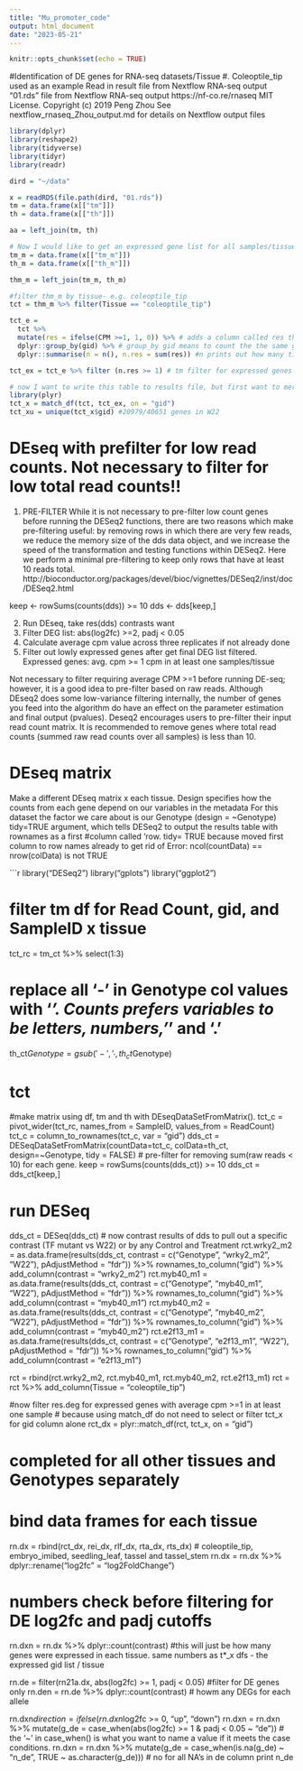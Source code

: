 ```yaml
---
title: "Mu_promoter_code"
output: html_document
date: "2023-05-21"
---
```


```r
knitr::opts_chunk$set(echo = TRUE)
```
#Identification of DE genes for RNA-seq datasets/Tissue
#. Coleoptile_tip used as an example
Read in result file from Nextflow RNA-seq output "01.rds" file from Nextflow RNA-seq output https://nf-co.re/rnaseq
MIT License. Copyright (c) 2019 Peng Zhou
See nextflow_rnaseq_Zhou_output.md for details on Nextflow output files

```r
library(dplyr)
library(reshape2)
library(tidyverse)
library(tidyr)
library(readr)

dird = "~/data"

x = readRDS(file.path(dird, "01.rds")) 
tm = data.frame(x[["tm"]])
th = data.frame(x[["th"]])

aa = left_join(tm, th)

# Now I would like to get an expressed gene list for all samples/tissue
tm_m = data.frame(x[["tm_m"]])
th_m = data.frame(x[["th_m"]])

thm_m = left_join(tm_m, th_m)

#filter thm_m by tissue- e.g. coleoptile_tip
tct = thm_m %>% filter(Tissue == "coleoptile_tip")

tct_e = 
  tct %>% 
  mutate(res = ifelse(CPM >=1, 1, 0)) %>% # adds a column called res that prints out a 1 if CPM >=1 and a 0 if CPM is < 1
  dplyr::group_by(gid) %>% # group_by gid means to count the the same gid over different Genotypes as a unit
  dplyr::summarise(n = n(), n.res = sum(res)) #n prints out how many times each unique gid occurs, n.res sums all res column to count how many times one gid had a CPM >= 1. 

tct_ex = tct_e %>% filter (n.res >= 1) # tm filter for expressed genes

# now I want to write this table to results file, but first want to merge tm_m with tm_expressed only keeping rows in tm_m (gid's) that match tm_expressed for all contrasts/ tissue
library(plyr)
tct_x = match_df(tct, tct_ex, on = "gid")
tct_xu = unique(tct_x$gid) #20979/40651 genes in W22
```
# DEseq with prefilter for low read counts. Not necessary to filter for low total read counts!! 
1. PRE-FILTER
While it is not necessary to pre-filter low count genes before running the DESeq2 functions, there are two reasons which make pre-filtering useful: by removing rows in which there are very few reads, we reduce the memory size of the dds data object, and we increase the speed of the transformation and testing functions within DESeq2. Here we perform a minimal pre-filtering to keep only rows that have at least 10 reads total. http://bioconductor.org/packages/devel/bioc/vignettes/DESeq2/inst/doc/DESeq2.html

keep <- rowSums(counts(dds)) >= 10
dds <- dds[keep,]

2. Run DEseq, take res(dds) contrasts want
3. Filter DEG list: abs(log2fc) >=2, padj < 0.05
4. Calculate average cpm value across three replicates if not already done
3. Filter out lowly expressed genes after get final DEG list filtered. Expressed genes: avg. cpm >= 1 cpm in at least one samples/tissue

Not necessary to filter requiring average CPM >=1 before running DE-seq; however, it is a good idea to pre-filter based on raw reads.
Although DEseq2 does some low-variance filtering internally, the number of genes you feed into the algorithm do have an effect on the parameter estimation and final output (pvalues). Deseq2 encourages users to pre-filter their input read count matrix. It is recommended to remove genes where total read counts (summed raw read counts over all samples) is less than 10.

# DEseq matrix
Make a different DEseq matrix x each tissue. 
Design specifies how the counts from each gene depend on our variables in the metadata
For this dataset the factor we care about is our Genotype (design = ~Genotype)
tidy=TRUE argument, which tells DESeq2 to output the results table with rownames as a first #column called 'row. tidy= TRUE because moved first column to row names already to get rid of Error: ncol(countData) == nrow(colData) is not TRUE

```r
library("DESeq2")
library("gplots")
library("ggplot2")

# filter tm df for Read Count, gid, and SampleID x tissue
tct_rc = tm_ct %>% select(1:3)

# replace all '-' in Genotype col values with '_'. Counts prefers variables to be letters, numbers,'_' and '.'
th_ct$Genotype = gsub('-', '_', th_ct$Genotype)

# tct
#make matrix using df, tm and th with DEseqDataSetFromMatrix().
tct_c = pivot_wider(tct_rc, names_from = SampleID, values_from = ReadCount) 
tct_c = column_to_rownames(tct_c, var = "gid")
dds_ct = DESeqDataSetFromMatrix(countData=tct_c, 
                              colData=th_ct, 
                              design=~Genotype, tidy = FALSE)
# pre-filter for removing sum(raw reads < 10) for each gene. 
keep = rowSums(counts(dds_ct)) >= 10
dds_ct = dds_ct[keep,]

# run DESeq
dds_ct = DESeq(dds_ct)
# now contrast results of dds to pull out a specific contrast (TF mutant vs W22) or by any Control and Treatment
rct.wrky2_m2 = as.data.frame(results(dds_ct, contrast = c("Genotype", "wrky2_m2", "W22"), pAdjustMethod = "fdr")) %>% rownames_to_column("gid") %>% add_column(contrast = "wrky2_m2") 
rct.myb40_m1 = as.data.frame(results(dds_ct, contrast = c("Genotype", "myb40_m1", "W22"), pAdjustMethod = "fdr")) %>% rownames_to_column("gid") %>% add_column(contrast = "myb40_m1") 
rct.myb40_m2 = as.data.frame(results(dds_ct, contrast = c("Genotype", "myb40_m2", "W22"), pAdjustMethod = "fdr")) %>% rownames_to_column("gid") %>% add_column(contrast = "myb40_m2") 
rct.e2f13_m1 = as.data.frame(results(dds_ct, contrast = c("Genotype", "e2f13_m1", "W22"), pAdjustMethod = "fdr")) %>% rownames_to_column("gid") %>% add_column(contrast = "e2f13_m1") 

rct = rbind(rct.wrky2_m2, rct.myb40_m1, rct.myb40_m2, rct.e2f13_m1) 
rct = rct %>% add_column(Tissue = "coleoptile_tip")

#now filter res.deg for expressed genes with average cpm >=1 in at least one sample
# because using match_df do not need to select or filter tct_x for gid column alone
rct_dx = plyr::match_df(rct, tct_x, on = "gid") 

# completed for all other tissues and Genotypes separately
# bind data frames for each tissue
rn.dx = rbind(rct_dx, rei_dx, rlf_dx, rta_dx, rts_dx) # coleoptile_tip, embryo_imibed, seedling_leaf, tassel and tassel_stem
rn.dx = rn.dx %>% dplyr::rename("log2fc" = "log2FoldChange")

# numbers check before filtering for DE log2fc and padj cutoffs
rn.dxn = rn.dx %>% 
    dplyr::count(contrast) #this will just be how many genes were expressed in each tissue. same numbers as t*_x dfs - the expressed gid list / tissue

rn.de = filter(rn21a.dx, abs(log2fc) >= 1, padj < 0.05) #filter for DE genes only
rn.den = rn.de %>% 
    dplyr::count(contrast) # howm any DEGs for each allele

rn.dxn$direction = ifelse(rn.dxn$log2fc >= 0, "up", "down") 
rn.dxn = rn.dxn %>% mutate(g_de = case_when(abs(log2fc) >= 1 & padj < 0.05 ~ "de")) # the '~' in case_when() is what you want to name a value if it meets the case conditions. 
rn.dxn = rn.dxn %>% mutate(g_de = case_when(is.na(g_de) ~ "n_de", TRUE ~ as.character(g_de))) # no for all NA's in de column print n_de

